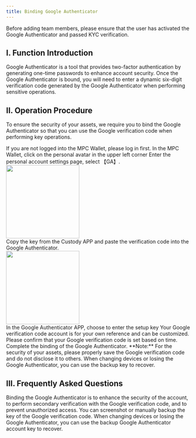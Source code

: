 ```yaml
---
title: Binding Google Authenticator
---
```


<Tip>
Before adding team members, please ensure that the user has activated the Google Authenticator and passed KYC verification.
</Tip>

## I. Function Introduction

Google Authenticator is a tool that provides two-factor authentication by generating one-time passwords to enhance account security. Once the Google Authenticator is bound, you will need to enter a dynamic six-digit verification code generated by the Google Authenticator when performing sensitive operations.


## II. Operation Procedure

To ensure the security of your assets, we require you to bind the Google Authenticator so that you can use the Google verification code when performing key operations.

<Steps>
<Step title="Open MPC Wallet">
    If you are not logged into the MPC Wallet, please log in first.
</Step>
<Step title="Enter Personal Account Settings">
    In the MPC Wallet, click on the personal avatar in the upper left corner
</Step>
<Step title="Select GA Settings">
    Enter the personal account settings page, select 【GA】.
    <div className="w-full flex items-center justify-center">
    <img src="/images/user-guide/account.png" width="200"/>
</div>
</Step>
<Step title="Bind Google Verification Page">
    Copy the key from the Custody APP and paste the verification code into the Google Authenticator.
<div className="w-full flex items-center justify-center">
    <img src="/images/quickstart/2fa.png" width="200"/>
</div>

</Step>
<Step title="Open Google Authenticator APP">
    In the Google Authenticator APP, choose to enter the setup key
</Step>

<Step title="Complete Binding">
    Your Google verification code account is for your own reference and can be customized. 
    Please confirm that your Google verification code is set based on time.
    Complete the binding of the Google Authenticator.
</Step>
</Steps>

<warning>
**Note:** For the security of your assets, please properly save the Google verification code and do not disclose it to others. When changing devices or losing the Google Authenticator, you can use the backup key to recover.
</warning>

## III. Frequently Asked Questions

<Accordion title="Why Do I Need to Bind Google Authenticator?">
Binding the Google Authenticator is to enhance the security of the account, to perform secondary verification with the Google verification code, and to prevent unauthorized access.
</Accordion>

<Accordion title="How to Backup Google Verification Code?">
You can screenshot or manually backup the key of the Google verification code. When changing devices or losing the Google Authenticator, you can use the backup Google Authenticator account key to recover.
</Accordion>
